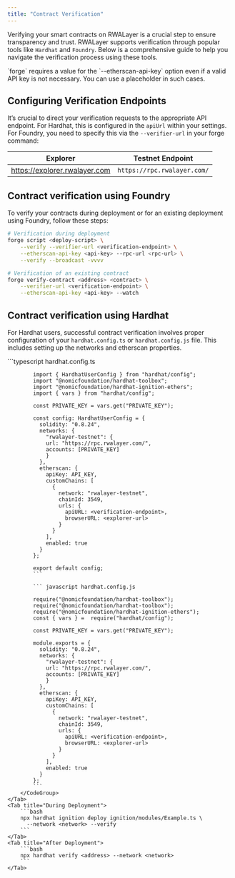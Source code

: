 ---
title: "Contract Verification"
---
Verifying your smart contracts on RWALayer is a crucial step to ensure transparency and trust. RWALayer supports
verification through popular tools like `Hardhat` and `Foundry`. Below is a comprehensive guide to help you navigate
the verification process using these tools.

<Callout type="warning" title="API Key Placeholder">
    `forge` requires a value for the `--etherscan-api-key` option even if a valid API key is not necessary. You can use
    a placeholder in such cases.
</Callout>

## Configuring Verification Endpoints

It’s crucial to direct your verification requests to the appropriate API endpoint. For Hardhat, this is configured in
the `apiUrl` within your settings. For Foundry, you need to specify this via the `--verifier-url` in your forge command:

| Explorer                        | Testnet Endpoint               |
| ------------------------------- | ------------------------------ |
| https://explorer.rwalayer.com   | `https://rpc.rwalayer.com/`    |

## Contract verification using Foundry

To verify your contracts during deployment or for an existing deployment using Foundry, follow these steps:

```bash
# Verification during deployment
forge script <deploy-script> \
    --verify --verifier-url <verification-endpoint> \
    --etherscan-api-key <api-key> --rpc-url <rpc-url> \
    --verify --broadcast -vvvv
```

```bash
# Verification of an existing contract
forge verify-contract <address> <contract> \
    --verifier-url <verification-endpoint> \
    --etherscan-api-key <api-key> --watch
```

## Contract verification using Hardhat

For Hardhat users, successful contract verification involves proper configuration of your `hardhat.config.ts` or
`hardhat.config.js` file. This includes setting up the networks and etherscan properties.

<Tabs>
    <Tab title="Config">
        <CodeGroup>
            ```typescript hardhat.config.ts

            import { HardhatUserConfig } from "hardhat/config";
            import "@nomicfoundation/hardhat-toolbox";
            import "@nomicfoundation/hardhat-ignition-ethers";
            import { vars } from "hardhat/config";

            const PRIVATE_KEY = vars.get("PRIVATE_KEY");

            const config: HardhatUserConfig = {
              solidity: "0.8.24",
              networks: {
                "rwalayer-testnet": {
                url: "https://rpc.rwalayer.com/",
                accounts: [PRIVATE_KEY]
                }
              },
              etherscan: {
                apiKey: API_KEY,
                customChains: [
                  {
                    network: "rwalayer-testnet",
                    chainId: 3549,
                    urls: {
                      apiURL: <verification-endpoint>,
                      browserURL: <explorer-url>
                    }
                  }
                ],
                enabled: true
              }
            };

            export default config;
            ```

            ``` javascript hardhat.config.js

            require("@nomicfoundation/hardhat-toolbox");
            require("@nomicfoundation/hardhat-toolbox");
            require("@nomicfoundation/hardhat-ignition-ethers");
            const { vars } =  require("hardhat/config");

            const PRIVATE_KEY = vars.get("PRIVATE_KEY");

            module.exports = {
              solidity: "0.8.24",
              networks: {
                "rwalayer-testnet": {
                url: "https://rpc.rwalayer.com/",
                accounts: [PRIVATE_KEY]
                }
              },
              etherscan: {
                apiKey: API_KEY,
                customChains: [
                  {
                    network: "rwalayer-testnet",
                    chainId: 3549,
                    urls: {
                      apiURL: <verification-endpoint>,
                      browserURL: <explorer-url>
                    }
                  }
                ],
                enabled: true
              }
            };
            ```
        </CodeGroup>
    </Tab>
    <Tab title="During Deployment">
        ```bash
        npx hardhat ignition deploy ignition/modules/Example.ts \
          --network <network> --verify
        ```
    </Tab>
    <Tab title="After Deployment">
        ```bash
        npx hardhat verify <address> --network <network>
        ```
    </Tab>
</Tabs>
